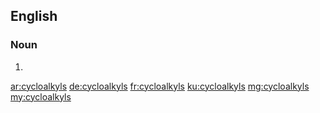 ==English==

===Noun===
{{head|en|plural}}

# {{plural of|cycloalkyl|lang=en|nocat=1}}

[[ar:cycloalkyls]]
[[de:cycloalkyls]]
[[fr:cycloalkyls]]
[[ku:cycloalkyls]]
[[mg:cycloalkyls]]
[[my:cycloalkyls]]